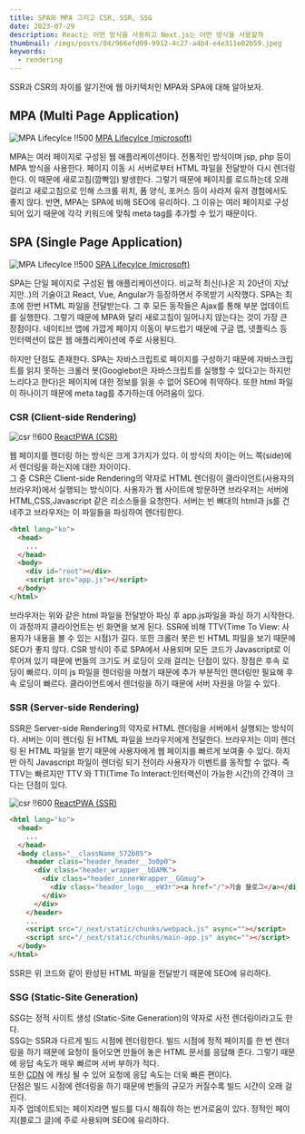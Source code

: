 ```yaml
---
title: SPA와 MPA 그리고 CSR, SSR, SSG
date: 2023-07-29
description: React는 어떤 방식을 사용하고 Next.js는 어떤 방식을 사용할까
thumbnail: /imgs/posts/04/966efd09-9912-4c27-a4b4-e4e311e02b59.jpeg
keywords:
  - rendering
---
```


SSR과 CSR의 차이를 알기전에 웹 아키텍처인 MPA와 SPA에 대해 알아보자.

## MPA (Multi Page Application)

![MPA Lifecylce !!500](/imgs/posts/04/966efd09-9912-4c27-a4b4-e4e311e02b59.jpeg)
[MPA Lifecylce (microsoft)](https://learn.microsoft.com/en-us/archive/msdn-magazine/2013/november/asp-net-single-page-applications-build-modern-responsive-web-apps-with-asp-net)

MPA는 여러 페이지로 구성된 웹 애플리케이션이다. 전통적인 방식이며 jsp, php 등이 MPA 방식을 사용한다. 페이지 이동 시 서버로부터 HTML 파일을 전달받아 다시 렌더링 한다. 이 때문에 새로고침(깜빡임) 발생한다. 그렇기 때문에 페이지를 로드하는데 오래 걸리고 새로고침으로 인해 스크롤 위치, 폼 양식, 포커스 등이 사라져 유저 경험에서도 좋지 않다.
반면, MPA는 SPA에 비해 SEO에 유리하다. 그 이유는 여러 페이지로 구성되어 있기 때문에 각각 키워드에 맞춰 meta tag를 추가할 수 있기 때문이다.

## SPA (Single Page Application)

![MPA Lifecylce !!500](/imgs/posts/04/10a10d4b-1bad-4765-9d61-180a67fdf5da.jpeg)
[SPA Lifecylce (microsoft)](https://learn.microsoft.com/en-us/archive/msdn-magazine/2013/november/asp-net-single-page-applications-build-modern-responsive-web-apps-with-asp-net)

SPA는 단일 페이지로 구성된 웹 애플리케이션이다. 비교적 최신(나온 지 20년이 지났지만..)의 기술이고 React, Vue, Angular가 등장하면서 주목받기 시작했다. SPA는 최초에 한번 HTML 파일을 전달받는다. 그 후 모든 동작들은 Ajax를 통해 부분 업데이트를 실행한다. 그렇기 때문에 MPA와 달리 새로고침이 일어나지 않는다는 것이 가장 큰 장점이다. 네이티브 앱에 가깝게 페이지 이동이 부드럽기 때문에 구글 맵, 넷플릭스 등 인터랙션이 많은 웹 애플리케이션에 주로 사용된다.

하지만 단점도 존재한다. SPA는 자바스크립트로 페이지를 구성하기 때문에 자바스크립트를 읽지 못하는 크롤러 봇(Googlebot은 자바스크립트를 실행할 수 있다고는 하지만 느리다고 한다)은 페이지에 대한 정보를 읽을 수 없어 SEO에 취약하다. 또한 html 파일이 하나이기 때문에 meta tag를 추가하는데 어려움이 있다.

### CSR (Client-side Rendering)

![csr !!600](/imgs/posts/04/904906f9-f31e-4e61-a9d0-3c7a4c45a112.png)
[ReactPWA (CSR)](https://www.reactpwa.com/docs/en/feature-ssr.html)

웹 페이지를 렌더링 하는 방식은 크게 3가지가 있다. 이 방식의 차이는 어느 쪽(side)에서 렌더링을 하는지에 대한 차이이다.<br/>
그 중 CSR은 Client-side Rendering의 약자로 HTML 렌더링이 클라이언트(사용자의 브라우저)에서 실행되는 방식이다.
사용자가 웹 사이트에 방문하면 브라우저는 서버에 HTML,CSS,Javascript 같은 리소스들을 요청한다.
서버는 빈 뼈대의 html과 js를 건네주고 브라우저는 이 파일들을 파싱하여 렌더링한다.

```html {6}
<html lang="ko">
  <head>
    ...
  </head>
  <body>
    <div id="root"></div>
    <script src="app.js"></script>
  </body>
</html>
```

브라우저는 위와 같은 html 파일을 전달받아 파싱 후 app.js파일을 파싱 하기 시작한다. 이 과정까지 클라이언트는 빈 화면을 보게 된다. SSR에 비해 TTV(Time To View: 사용자가 내용을 볼 수 있는 시점)가 길다. 또한 크롤러 봇은 빈 HTML 파일을 보기 때문에 SEO가 좋지 않다. CSR 방식이 주로 SPA에서 사용되며 모든 코드가 Javascript로 이루어져 있기 때문에 번들의 크기도 커 로딩이 오래 걸리는 단점이 있다.
장점은 후속 로딩이 빠르다. 이미 js 파일을 렌더링을 마쳤기 때문에 추가 부분적인 렌더링만 필요해 후속 로딩이 빠르다. 클라이언트에서 렌더링을 하기 때문에 서버 자원을 아낄 수 있다.

### SSR (Server-side Rendering)

SSR은 Server-side Rendering의 약자로 HTML 렌더링을 서버에서 실행되는 방식이다. 서버는 이미 렌더링 된 HTML 파일을 브라우저에게 전달한다. 브라우저는 이미 렌더링 된 HTML 파일을 받기 때문에 사용자에게 웹 페이지를 빠르게 보여줄 수 있다. 하지만 아직 Javascript 파일이 렌더링 되기 전이라 사용자가 이벤트를 동작할 수 없다. 즉 TTV는 빠르지만 TTV 와 TTI(Time To Interact:인터랙션이 가능한 시간)의 간격이 크다는 단점이 있다.

![csr !!600](/imgs/posts/04/2232cbbc-284d-4b7d-a979-ec8f22902a8e.png)
[ReactPWA (SSR)](https://www.reactpwa.com/docs/en/feature-ssr.html)

```html {6-13}
<html lang="ko">
  <head>
    ...
  </head>
  <body class="__className_572b85">
    <header class="header_header__3o0p0">
      <div class="header_wrapper__bDAMK">
        <div class="header_innerWrapper__GGmug">
          <div class="header_logo___eW3r"><a href="/">기술 블로그</a></div>
        </div>
      </div>
    </header>
    ...
    <script src="/_next/static/chunks/webpack.js" async=""></script>
    <script src="/_next/static/chunks/main-app.js" async=""></script>
  </body>
</html>
```

SSR은 위 코드와 같이 완성된 HTML 파일을 전달받기 때문에 SEO에 유리하다.

### SSG (Static-Site Generation)

SSG는 정적 사이트 생성 (Static-Site Generation)의 약자로 사전 렌더링이라고도 한다.<br/>
SSG는 SSR과 다르게 빌드 시점에 렌더링한다.
빌드 시점에 정적 페이지를 한 번 렌더링을 하기 때문에 요청이 들어오면 만들어 놓은 HTML 문서를 응답해 준다.
그렇기 때문에 응답 속도가 매우 빠르며 서버 부하가 적다.<br/>
또한 <a href="http://localhost:3000/posts/cdn-content-delivery-network-%EC%9D%B4%EB%9E%80-" target="_blank">CDN</a> 에 캐싱 될 수 있어 요청에 응답 속도는 더욱 빠른 편이다.<br/>
단점은 빌드 시점에 렌더링을 하기 때문에 번들의 규모가 커질수록 빌드 시간이 오래 걸린다.<br/>
자주 업데이트되는 페이지라면 빌드를 다시 해줘야 하는 번거로움이 있다. 정적인 페이지(블로그 글)에 주로 사용되며 SEO에 유리하다.
